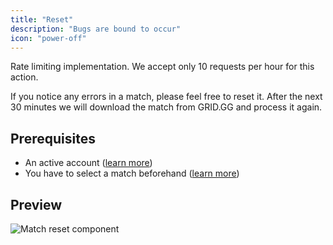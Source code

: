 ```yaml
---
title: "Reset"
description: "Bugs are bound to occur"
icon: "power-off"
---
```


<Warning>Rate limiting implementation. We accept only 10 requests per hour for this action.</Warning>

If you notice any errors in a match, please feel free to reset it.
After the next 30 minutes we will download the match from GRID.GG and process it again.

## Prerequisites

- An active account ([learn more](/get-started/setup))
- You have to select a match beforehand ([learn more](/core/match/root))

## Preview

<Frame>
    <img
        src="./images/reset/component.png"
        alt="Match reset component"
    />
</Frame>
